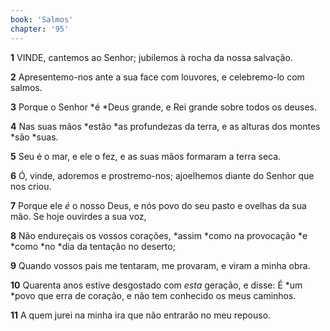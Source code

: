 ```yaml
---
book: 'Salmos'
chapter: '95'
---
```


**1** VINDE, cantemos ao Senhor; jubilemos à rocha da nossa salvação.

**2** Apresentemo-nos ante a sua face com louvores, e celebremo-lo com salmos.

**3** Porque o Senhor *é *Deus grande, e Rei grande sobre todos os deuses.

**4** Nas suas mãos *estão *as profundezas da terra, e as alturas dos montes *são *suas.

**5** Seu é o mar, e ele o fez, e as suas mãos formaram a terra seca.

**6** Ó, vinde, adoremos e prostremo-nos; ajoelhemos diante do Senhor que nos criou.

**7** Porque ele _é_ o nosso Deus, e nós povo do seu pasto e ovelhas da sua mão. Se hoje ouvirdes a sua voz,

**8** Não endureçais os vossos corações, *assim *como na provocação *e *como *no *dia da tentação no deserto;

**9** Quando vossos pais me tentaram, me provaram, e viram a minha obra.

**10** Quarenta anos estive desgostado com _esta_ geração, e disse: É *um *povo que erra de coração, e não tem conhecido os meus caminhos.

**11** A quem jurei na minha ira que não entrarão no meu repouso.

